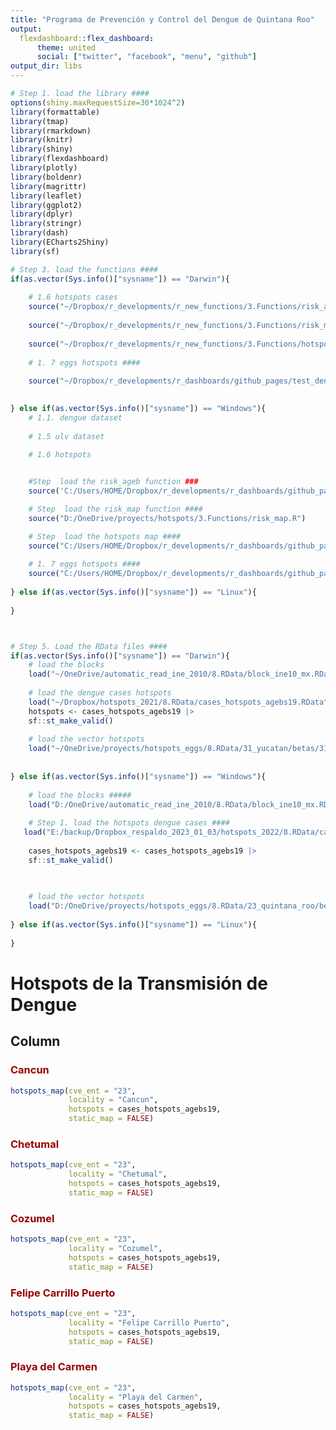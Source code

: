 ```yaml
---
title: "Programa de Prevención y Control del Dengue de Quintana Roo"
output: 
  flexdashboard::flex_dashboard:
      theme: united
      social: ["twitter", "facebook", "menu", "github"]
output_dir: libs      
---
```


```r

# Step 1. load the library ####
options(shiny.maxRequestSize=30*1024^2)
library(formattable)
library(tmap)
library(rmarkdown)
library(knitr)
library(shiny)
library(flexdashboard)
library(plotly)
library(boldenr)
library(magrittr)
library(leaflet)
library(ggplot2)
library(dplyr)
library(stringr)
library(dash)
library(ECharts2Shiny)
library(sf)

# Step 3. load the functions ####
if(as.vector(Sys.info()["sysname"]) == "Darwin"){
    
    # 1.6 hotspots cases
    source("~/Dropbox/r_developments/r_new_functions/3.Functions/risk_agebs.R")
    
    source("~/Dropbox/r_developments/r_new_functions/3.Functions/risk_map.R")
    
    source("~/Dropbox/r_developments/r_new_functions/3.Functions/hotspots_map.R")
    
    # 1. 7 eggs hotspots ####
    
    source("~/Dropbox/r_developments/r_dashboards/github_pages/test_denv_dash_oax/3.Functions/eggs_hotspots_intensity_map_year.R")

    
} else if(as.vector(Sys.info()["sysname"]) == "Windows"){
    # 1.1. dengue dataset
    
    # 1.5 ulv dataset
    
    # 1.6 hotspots


    #Step  load the risk_ageb function ###
    source('C:/Users/HOME/Dropbox/r_developments/r_dashboards/github_pages/test_dashboard/3.Functions/risk_agebs.R')

    # Step  load the risk_map function ####
    source("D:/OneDrive/proyects/hotspots/3.Functions/risk_map.R")

    # Step  load the hotspots map ####
    source("C:/Users/HOME/Dropbox/r_developments/r_dashboards/github_pages/test_dashboard/3.Functions/hotspots_map.R")
    
    # 1. 7 eggs hotspots ####
    source("C:/Users/HOME/Dropbox/r_developments/r_dashboards/github_pages/test_denv_dash_oax/3.Functions/eggs_hotspots_intensity_map_year.R")
    
} else if(as.vector(Sys.info()["sysname"]) == "Linux"){
    
}



# Step 5. Load the RData files ####
if(as.vector(Sys.info()["sysname"]) == "Darwin"){
    # load the blocks
    load("~/OneDrive/automatic_read_ine_2010/8.RData/block_ine10_mx.RData")
    
    # load the dengue cases hotspots
    load("~/Dropbox/hotspots_2021/8.RData/cases_hotspots_agebs19.RData")
    hotspots <- cases_hotspots_agebs19 |>
    sf::st_make_valid()
    
    # load the vector hotspots
    load("~/OneDrive/proyects/hotspots_eggs/8.RData/31_yucatan/betas/31_yucatan_zinb1_betas.RData")
    
    
} else if(as.vector(Sys.info()["sysname"]) == "Windows"){
    
    # load the blocks #####
    load("D:/OneDrive/automatic_read_ine_2010/8.RData/block_ine10_mx.RData") 
    
    # Step 1. load the hotspots dengue cases ####
   load("E:/backup/Dropbox_respaldo_2023_01_03/hotspots_2022/8.RData/cases_hotspots_agebs19.RData")
    
    cases_hotspots_agebs19 <- cases_hotspots_agebs19 |>
    sf::st_make_valid()

    
    
    # load the vector hotspots
    load("D:/OneDrive/proyects/hotspots_eggs/8.RData/23_quintana_roo/betas/23_quintana_roo_zinb1_betas.RData")
    
} else if(as.vector(Sys.info()["sysname"]) == "Linux"){
    
}


```

# **Hotspots de la Transmisión de Dengue**

## Column {.tabset}

### [**Cancun**]{style="color:#990000"}

```r
hotspots_map(cve_ent = "23",
             locality = "Cancun",
             hotspots = cases_hotspots_agebs19,
             static_map = FALSE)

```


### [**Chetumal**]{style="color:#990000"}

```r
hotspots_map(cve_ent = "23",
             locality = "Chetumal",
             hotspots = cases_hotspots_agebs19,
             static_map = FALSE)

```


### [**Cozumel**]{style="color:#990000"}

```r
hotspots_map(cve_ent = "23",
             locality = "Cozumel",
             hotspots = cases_hotspots_agebs19,
             static_map = FALSE)

```

### [**Felipe Carrillo Puerto**]{style="color:#990000"}

```r
hotspots_map(cve_ent = "23",
             locality = "Felipe Carrillo Puerto",
             hotspots = cases_hotspots_agebs19,
             static_map = FALSE)

```

### [**Playa del Carmen**]{style="color:#990000"}

```r
hotspots_map(cve_ent = "23",
             locality = "Playa del Carmen",
             hotspots = cases_hotspots_agebs19,
             static_map = FALSE)

```

